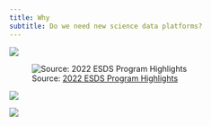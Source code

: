 ```yaml
---
title: Why
subtitle: Do we need new science data platforms?
---
```


![](images/veda-target-audience.png)

![Source: [2022 ESDS Program Highlights](https://www.earthdata.nasa.gov/esds/esds-highlights/2022-esds-highlights)](images/data-archive-growth.png)

![](images/community-standard-ecosystem.png)

![](images/veda-ecosystem.png)
